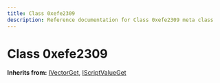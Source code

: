 ```yaml
---
title: Class 0xefe2309
description: Reference documentation for Class 0xefe2309 meta class
---
```



# Class 0xefe2309

**Inherits from:** [IVectorGet](/classes/ivectorget), [IScriptValueGet](/classes/iscriptvalueget)

<ClassDetails file="/db/classes/0xefe2309.7feec0f3c676.json" />
